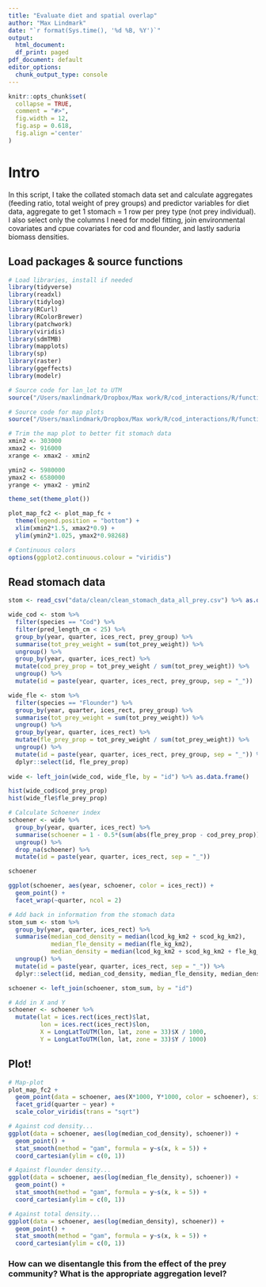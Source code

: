 ```yaml
---
title: "Evaluate diet and spatial overlap"
author: "Max Lindmark"
date: "`r format(Sys.time(), '%d %B, %Y')`"
output:
  html_document:
  df_print: paged
pdf_document: default
editor_options: 
  chunk_output_type: console
---
```


```r
knitr::opts_chunk$set(
  collapse = TRUE,
  comment = "#>",
  fig.width = 12,
  fig.asp = 0.618,
  fig.align ='center'
)
```

# Intro
In this script, I take the collated stomach data set and calculate aggregates (feeding ratio, total weight of prey groups) and predictor variables for diet data, aggregate to get 1 stomach = 1 row per prey type (not prey individual). I also select only the columns I need for model fitting, join environmental covariates and cpue covariates for cod and flounder, and lastly saduria biomass densities.

## Load packages & source functions

```r
# Load libraries, install if needed
library(tidyverse)
library(readxl)
library(tidylog)
library(RCurl)
library(RColorBrewer)
library(patchwork)
library(viridis)
library(sdmTMB)
library(mapplots)
library(sp)
library(raster)
library(ggeffects)
library(modelr)

# Source code for lan_lot to UTM
source("/Users/maxlindmark/Dropbox/Max work/R/cod_interactions/R/functions/lon_lat_utm.R")

# Source code for map plots
source("/Users/maxlindmark/Dropbox/Max work/R/cod_interactions/R/functions/map_plot.R")

# Trim the map plot to better fit stomach data
xmin2 <- 303000
xmax2 <- 916000
xrange <- xmax2 - xmin2

ymin2 <- 5980000
ymax2 <- 6580000
yrange <- ymax2 - ymin2

theme_set(theme_plot())

plot_map_fc2 <- plot_map_fc +
  theme(legend.position = "bottom") +
  xlim(xmin2*1.5, xmax2*0.9) +
  ylim(ymin2*1.025, ymax2*0.98268)

# Continuous colors
options(ggplot2.continuous.colour = "viridis")
```

## Read stomach data

```r
stom <- read_csv("data/clean/clean_stomach_data_all_prey.csv") %>% as.data.frame()

wide_cod <- stom %>% 
  filter(species == "Cod") %>%
  filter(pred_length_cm < 25) %>% 
  group_by(year, quarter, ices_rect, prey_group) %>%
  summarise(tot_prey_weight = sum(tot_prey_weight)) %>% 
  ungroup() %>% 
  group_by(year, quarter, ices_rect) %>%
  mutate(cod_prey_prop = tot_prey_weight / sum(tot_prey_weight)) %>% 
  ungroup() %>% 
  mutate(id = paste(year, quarter, ices_rect, prey_group, sep = "_"))

wide_fle <- stom %>% 
  filter(species == "Flounder") %>% 
  group_by(year, quarter, ices_rect, prey_group) %>%
  summarise(tot_prey_weight = sum(tot_prey_weight)) %>% 
  ungroup() %>% 
  group_by(year, quarter, ices_rect) %>%
  mutate(fle_prey_prop = tot_prey_weight / sum(tot_prey_weight)) %>%
  ungroup() %>% 
  mutate(id = paste(year, quarter, ices_rect, prey_group, sep = "_")) %>% 
  dplyr::select(id, fle_prey_prop)
  
wide <- left_join(wide_cod, wide_fle, by = "id") %>% as.data.frame()

hist(wide_cod$cod_prey_prop)
hist(wide_fle$fle_prey_prop)

# Calculate Schoener index
schoener <- wide %>% 
  group_by(year, quarter, ices_rect) %>%
  summarise(schoener = 1 - 0.5*(sum(abs(fle_prey_prop - cod_prey_prop)))) %>% 
  ungroup() %>% 
  drop_na(schoener) %>% 
  mutate(id = paste(year, quarter, ices_rect, sep = "_"))

schoener

ggplot(schoener, aes(year, schoener, color = ices_rect)) + 
  geom_point() + 
  facet_wrap(~quarter, ncol = 2)

# Add back in information from the stomach data
stom_sum <- stom %>% 
  group_by(year, quarter, ices_rect) %>% 
  summarise(median_cod_density = median(lcod_kg_km2 + scod_kg_km2),
            median_fle_density = median(fle_kg_km2), 
            median_density = median(lcod_kg_km2 + scod_kg_km2 + fle_kg_km2)) %>% 
  ungroup() %>% 
  mutate(id = paste(year, quarter, ices_rect, sep = "_")) %>% 
  dplyr::select(id, median_cod_density, median_fle_density, median_density)

schoener <- left_join(schoener, stom_sum, by = "id")

# Add in X and Y
schoener <- schoener %>% 
  mutate(lat = ices.rect(ices_rect)$lat,
         lon = ices.rect(ices_rect)$lon,
         X = LongLatToUTM(lon, lat, zone = 33)$X / 1000,
         Y = LongLatToUTM(lon, lat, zone = 33)$Y / 1000)
```

## Plot!

```r
# Map-plot
plot_map_fc2 + 
  geom_point(data = schoener, aes(X*1000, Y*1000, color = schoener), size = 5) + 
  facet_grid(quarter ~ year) + 
  scale_color_viridis(trans = "sqrt")

# Against cod density...
ggplot(data = schoener, aes(log(median_cod_density), schoener)) + 
  geom_point() + 
  stat_smooth(method = "gam", formula = y~s(x, k = 5)) +
  coord_cartesian(ylim = c(0, 1))

# Against flounder density...
ggplot(data = schoener, aes(log(median_fle_density), schoener)) + 
  geom_point() +
  stat_smooth(method = "gam", formula = y~s(x, k = 5)) +
  coord_cartesian(ylim = c(0, 1))

# Against total density...
ggplot(data = schoener, aes(log(median_density), schoener)) + 
  geom_point() +
  stat_smooth(method = "gam", formula = y~s(x, k = 5)) +
  coord_cartesian(ylim = c(0, 1))
```

### How can we disentangle this from the effect of the prey community? What is the appropriate aggregation level?







